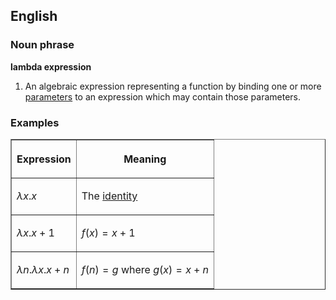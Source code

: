 ==English==

===Noun phrase===
'''lambda expression'''

# An algebraic expression representing a function by binding one or more [[parameter]]s to an expression which may contain those parameters.

===Examples===

<table border="1">
<tr><th>Expression</th><th>Meaning</th></tr>
<tr><td><math>\lambda x.x</math></td><td>The [[identity]]</td></tr>
<tr><td><math>\lambda x.x+1</math></td><td><math>f(x)=x+1</math></td></tr>
<tr><td><math>\lambda n.\lambda x.x+n</math></td><td><math>f(n) = g</math> where <math>g(x) = x+n</math></td></tr>
</table>